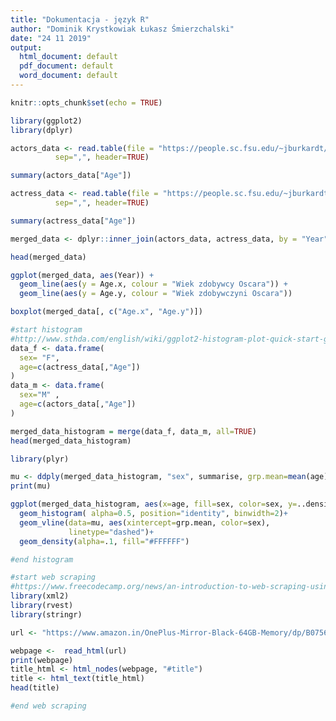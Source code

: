 ```yaml
---
title: "Dokumentacja - język R"
author: "Dominik Krystkowiak Łukasz Śmierzchalski"
date: "24 11 2019"
output:
  html_document: default
  pdf_document: default
  word_document: default
---
```


```r
knitr::opts_chunk$set(echo = TRUE)
```

```r
library(ggplot2)
library(dplyr)

actors_data <- read.table(file = "https://people.sc.fsu.edu/~jburkardt/data/csv/oscar_age_male.csv", 
          sep=",", header=TRUE)

summary(actors_data["Age"])

actress_data <- read.table(file = "https://people.sc.fsu.edu/~jburkardt/data/csv/oscar_age_female.csv", 
          sep=",", header=TRUE)

summary(actress_data["Age"])

merged_data <- dplyr::inner_join(actors_data, actress_data, by = "Year")

head(merged_data)

ggplot(merged_data, aes(Year)) + 
  geom_line(aes(y = Age.x, colour = "Wiek zdobywcy Oscara")) + 
  geom_line(aes(y = Age.y, colour = "Wiek zdobywczyni Oscara"))

boxplot(merged_data[, c("Age.x", "Age.y")])

#start histogram
#http://www.sthda.com/english/wiki/ggplot2-histogram-plot-quick-start-guide-r-software-and-data-visualization
data_f <- data.frame(
  sex= "F",  
  age=c(actress_data[,"Age"])
)
data_m <- data.frame(
  sex="M" ,  
  age=c(actors_data[,"Age"])
)

merged_data_histogram = merge(data_f, data_m, all=TRUE)
head(merged_data_histogram)

library(plyr)

mu <- ddply(merged_data_histogram, "sex", summarise, grp.mean=mean(age))
print(mu)

ggplot(merged_data_histogram, aes(x=age, fill=sex, color=sex, y=..density..)) +
  geom_histogram( alpha=0.5, position="identity", binwidth=2)+
  geom_vline(data=mu, aes(xintercept=grp.mean, color=sex),
             linetype="dashed")+
  geom_density(alpha=.1, fill="#FFFFFF") 

#end histogram

#start web scraping
#https://www.freecodecamp.org/news/an-introduction-to-web-scraping-using-r-40284110c848/
library(xml2)
library(rvest)
library(stringr)

url <- "https://www.amazon.in/OnePlus-Mirror-Black-64GB-Memory/dp/B0756Z43QS?tag=googinhydr18418-21&tag=googinkenshoo-21&ascsubtag=aee9a916-6acd-4409-92ca-3bdbeb549f80"

webpage <-  read_html(url)
print(webpage)
title_html <- html_nodes(webpage, "#title")
title <- html_text(title_html)
head(title)

#end web scraping

```